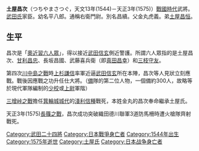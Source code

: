 {{unreferenced|time=2010-12-11T12:59:13+00:00}}
'''土屋昌次'''（つちやまさつぐ，天文13年(1544)－天正3年(1575)）[[战国时代_(日本)|戰國時代]]武將。[[武田氏|武田氏]]家臣。幼名平八郎。通稱右衛門尉。別名昌續。父金丸虎義。弟[[土屋昌恒|土屋昌恒]]。

== 生平 ==
昌次是「[[奧近習六人眾|奧近習六人眾]]」，得以接近[[武田信玄|武田信玄]]側近警護。所謂六人眾指的是土屋昌次、[[甘利昌忠|甘利昌忠]]、長坂昌國、武藤喜兵衛（即[[真田昌幸|真田昌幸]]）和[[三枝守友|三枝守友]]。

第四次[[川中島之戰|川中島之戰]]時[[上杉謙信|上杉謙信]]率軍近逼[[武田信玄|武田信玄]]所在本陣，昌次等人見狀立刻應戰。戰後因應戰之功升任仕大將。（[[備|備]]隊的第二位人物，一個備約300人，故略等於現代軍隊編制的[[少校|少校]]或[[上尉|上尉]]軍階）

[[三增峠之戰|三增峠之戰]]擔任[[箕輪城|箕輪城]][[城代|城代]]的[[淺利信種|淺利信種]]戰死，本姓金丸的昌次奉命繼承土屋氏。

天正3年(1575)[[長篠之戰|長篠之戰]]，昌次成功突破織田德川聯軍3道防馬柵時遭火槍隊齊射戰死。

[[Category:武田二十四將|Category:武田二十四將]]
[[Category:日本戰爭身亡者|Category:日本戰爭身亡者]]
[[Category:1544年出生|Category:1544年出生]]
[[Category:1575年逝世|Category:1575年逝世]]
[[Category:土屋氏|Category:土屋氏]]
[[Category:日本战争身亡者|Category:日本战争身亡者]]